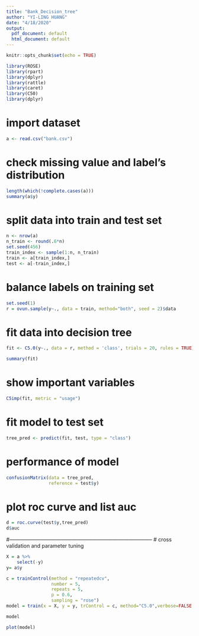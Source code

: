---
title: "Bank_Decision_tree"
author: "YI-LING HUANG"
date: "4/18/2020"
output:
  pdf_document: default
  html_document: default
---

```{r setup, include=FALSE}
knitr::opts_chunk$set(echo = TRUE)
```

```{r}
library(ROSE)
library(rpart)
library(dplyr)
library(rattle)
library(caret)
library(C50)
library(dplyr)
```

# import dataset
```{r}
a <- read.csv("bank.csv")
```

# check missing value and label's distribution
```{r}
length(which(!complete.cases(a)))
summary(a$y)
```

# split data into train and test set
```{r}
n <- nrow(a)
n_train <- round(.6*n)
set.seed(456)
train_index <- sample(1:n, n_train)
train <- a[train_index,]
test <- a[-train_index,]
```

# balance labels on training set
```{r}
set.seed(1)
r = ovun.sample(y~., data = train, method="both", seed = 2)$data
```

# fit data into decision tree
```{r}
fit <- C5.0(y~., data = r, method = 'class', trials = 20, rules = TRUE)
```

```{r}
summary(fit)
```


# show important variables
```{r}
C5imp(fit, metric = "usage")
```

# fit model to test set
```{r}
tree_pred <- predict(fit, test, type = "class")

```

# performance of model
```{r}
confusionMatrix(data = tree_pred,
                reference = test$y)
```

# plot roc curve and list auc
```{r}
d = roc.curve(test$y,tree_pred)
d$auc
```


#-----------------------------------------------------------------------------------
# cross validation and parameter tuning
```{r}
X = a %>%
    select(-y)
y= a$y
```

```{r}
c = trainControl(method = "repeatedcv",
                 number = 5,
                 repeats = 5,
                 p = 0.6,
                 sampling = "rose")
model = train(x = X, y = y, trControl = c, method="C5.0",verbose=FALSE )
```

```{r}
model
```

```{r}
plot(model)
```

